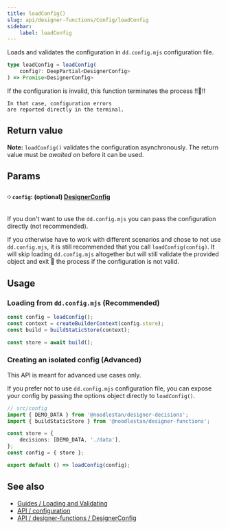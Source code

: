 ```yaml
---
title: loadConfig()
slug: api/designer-functions/Config/loadConfig
sidebar:
    label: loadConfig
---
```



Loads and validates the configuration in `dd.config.mjs` configuration file.

```ts
type loadConfig = loadConfig(
    config?: DeepPartial<DesignerConfig>
) => Promise<DesignerConfig>
```

<Aside type="note">
    If the configuration is invalid, this function terminates the process !!🛑!!

    In that case, configuration errors
    are reported directly in the terminal.

</Aside>

## Return value

**Note:** `loadConfig()` validates the configuration asynchronously. The return value must be _awaited on_ before it can be used.

## Params

#### ༶ `config`: (optional) [DesignerConfig](/api/designer-functions/Config/Types/DesignerConfig)

If you don't want to use the `dd.config.mjs` you can pass the configuration directly (not recommended).

If you otherwise have to work with different scenarios and chose to not use `dd.config.mjs`, it is still recommended that you call `loadConfig(config)`. It will skip loading `dd.config.mjs` altogether but will still validate the provided object and exit 🛑 the process if the configuration is not valid.

## Usage

### Loading from `dd.config.mjs` (Recommended)

```ts
const config = loadConfig();
const context = createBuilderContext(config.store);
const build = buildStaticStore(context);

const store = await build();
```

### Creating an isolated config (Advanced)

<Aside type="caution">This API is meant for advanced use cases only.</Aside>

If you prefer not to use `dd.config.mjs` configuration file, you can expose your config by passing the options object directly to `loadConfig()`.

```ts
// src/config
import { DEMO_DATA } from '@noodlestan/designer-decisions';
import { buildStaticStore } from '@noodlestan/designer-functions';

const store = {
    decisions: [DEMO_DATA, './data'],
};
const config = { store };

export default () => loadConfig(config);
```

## See also

-   [Guides / Loading and Validating](/guides/loading-and-validating-design-decisions/)
-   [API / configuration](/api/configuration)
-   [API / designer-functions / DesignerConfig](/api/designer-functions/Config/Types/DesignerConfig)
